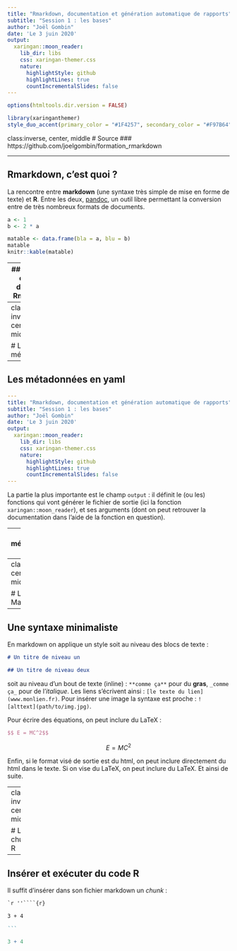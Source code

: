 ```yaml
---
title: "Rmarkdown, documentation et génération automatique de rapports"
subtitle: "Session 1 : les bases"  
author: "Joël Gombin"
date: 'Le 3 juin 2020'
output:
  xaringan::moon_reader:
    lib_dir: libs
    css: xaringan-themer.css
    nature:
      highlightStyle: github
      highlightLines: true
      countIncrementalSlides: false
---
```


```r
options(htmltools.dir.version = FALSE)
```

```r
library(xaringanthemer)
style_duo_accent(primary_color = "#1F4257", secondary_color = "#F97B64")
```

class:inverse, center, middle
# Source
### https://github.com/joelgombin/formation_rmarkdown

---

## Rmarkdown, c'est quoi ?

La rencontre entre **markdown** (une syntaxe très simple de mise en forme de texte) et **R**. Entre les deux, [pandoc](https://pandoc.org/), un outil libre permettant la conversion entre de très nombreux formats de documents. 

```r

a <- 1
b <- 2 * a

matable <- data.frame(bla = a, blu = b)
matable
knitr::kable(matable)

```

---
## Comment créer un document Rmarkdown

![](./img/newmarkdown.gif)

---
class: inverse, center, middle

# Les métadonnées

---
## Les métadonnées en yaml

```yaml
---
title: "Rmarkdown, documentation et génération automatique de rapports"
subtitle: "Session 1 : les bases"  
author: "Joël Gombin"
date: 'Le 3 juin 2020'
output:
  xaringan::moon_reader:
    lib_dir: libs
    css: xaringan-themer.css
    nature:
      highlightStyle: github
      highlightLines: true
      countIncrementalSlides: false
---
```

La partie la plus importante est le champ `output` : il définit le (ou les) fonctions qui vont générer le fichier de sortie (ici la fonction `xaringan::moon_reader`), et ses arguments (dont on peut retrouver la documentation dans l'aide de la fonction en question).

---
## Les métadonnées en yaml

**Attention, l'indentation compte en YAML !**

On peut viser plusieurs formats de sortie :

```yaml
output:
  html_document:
    toc: true
  pdf_document:
    keep_tex: true
```

Les valeurs des arguments peuvent être des expressions en R, en utilisant `!expr` :

```yaml
output:
  html_document:
    fig_width: !expr 3 + 5
```

---
class: inverse, center, middle

# Le Markdown

---
## Une syntaxe minimaliste

En markdown on applique un style soit au niveau des blocs de texte :

```md
# Un titre de niveau un

## Un titre de niveau deux
```

soit au niveau d'un bout de texte (inline) : `**comme ça**` pour du **gras**, `_comme ça_` pour de l'_italique_. Les liens s'écrivent ainsi : `[le texte du lien](www.monlien.fr)`. Pour insérer une image la syntaxe est proche : `![alttext](path/to/img.jpg)`. 


Pour écrire des équations, on peut inclure du LaTeX :

```latex

$$ E = MC^2$$
```

$$ E = MC^2$$

Enfin, si le format visé de sortie est du html, on peut inclure directement du html dans le texte. Si on vise du LaTeX, on peut inclure du LaTeX. Et ainsi de suite.

---
class: inverse, center, middle

# Les chunks R

---
## Insérer et exécuter du code R

Il suffit d'insérer dans son fichier markdown un _chunk_ :

````markdown
`r ''````{r}

3 + 4

```
````

```r
3 + 4
```

